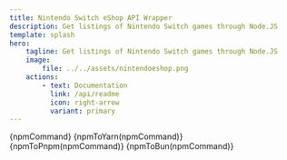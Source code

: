 ```yaml
---
title: Nintendo Switch eShop API Wrapper
description: Get listings of Nintendo Switch games through Node.JS
template: splash
hero:
    tagline: Get listings of Nintendo Switch games through Node.JS
    image:
        file: ../../assets/nintendoeshop.png
    actions:
        - text: Documentation
          link: /api/readme
          icon: right-arrow
          variant: primary
---
```



<CardGrid stagger>
	<Card title="Installation" icon="seti:javascript">
		<Tabs>
  <TabItem label="npm" icon="seti:npm">
    {npmCommand}
  </TabItem>
  <TabItem label="yarn" icon="seti:yarn">
    {npmToYarn(npmCommand)}
  </TabItem>
  <TabItem label="pnpm" icon="pnpm">
    {npmToPnpm(npmCommand)}
  </TabItem>
  <TabItem label="bun" icon="bun">
    {npmToBun(npmCommand)}
  </TabItem>
</Tabs>
	</Card>

</CardGrid>
